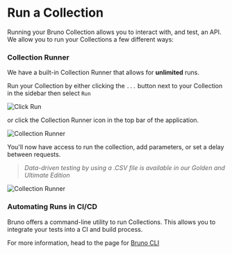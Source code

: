 # Run a Collection

Running your Bruno Collection allows you to interact with, and test, an API. We allow you to run your Collections a few different ways:

### Collection Runner

We have a built-in Collection Runner that allows for **unlimited** runs.

Run your Collection by either clicking the `...` button next to your Collection in the sidebar then select `Run`

![Click Run](/screenshots/get-started/bruno-basics/run_collection/run_collection.webp)

or click the Collection Runner icon in the top bar of the application.

![Collection Runner](/screenshots/get-started/bruno-basics/run_collection/runnericon.webp)

You'll now have access to run the collection, add parameters, or set a delay between requests.

> _Data-driven testing by using a .CSV file is available in our Golden and Ultimate Edition_

![Collection Runner](/screenshots/get-started/bruno-basics/run_collection/runner.webp)

### Automating Runs in CI/CD

Bruno offers a command-line utility to run Collections. This allows you to integrate your tests into a CI and build process.

For more information, head to the page for [Bruno CLI](https://docs.usebruno.com/bru-cli/overview)
